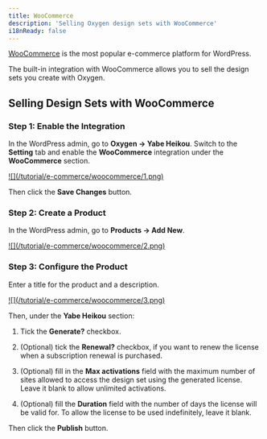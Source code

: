 ```yaml
---
title: WooCommerce
description: 'Selling Oxygen design sets with WooCommerce'
i18nReady: false
---
```


[WooCommerce](https://woocommerce.com/) is the most popular e-commerce platform for WordPress.

The built-in integration with WooCommerce allows you to sell the design sets you create with Oxygen.

## Selling Design Sets with WooCommerce

### Step 1: Enable the Integration

In the WordPress admin, go to **Oxygen → Yabe Heikou**. Switch to the **Setting** tab and enable the **WooCommerce** integration under the **WooCommerce** section.

<a data-fslightbox href="/tutorial/e-commerce/woocommerce/1.png">
![](/tutorial/e-commerce/woocommerce/1.png)
</a>

Then click the **Save Changes** button.

### Step 2: Create a Product

In the WordPress admin, go to **Products → Add New**. 

<a data-fslightbox href="/tutorial/e-commerce/woocommerce/2.png">
![](/tutorial/e-commerce/woocommerce/2.png)
</a>

### Step 3: Configure the Product

Enter a title for the product and a description. 

<a data-fslightbox href="/tutorial/e-commerce/woocommerce/3.png">
![](/tutorial/e-commerce/woocommerce/3.png)
</a>

Then, under the **Yabe Heikou** section:

1. Tick the **Generate?** checkbox.

2. (Optional) tick the **Renewal?** checkbox, if you want to renew the license when a subscription renewal is purchased.

3. (Optional) fill in the **Max activations** field with the maximum number of sites allowed to access the design set using the generated license. Leave it blank to allow unlimited activations.

4. (Optional) fill the **Duration** field with the number of days the license will be valid for. To allow the license to be used indefinitely, leave it blank.

Then click the **Publish** button.